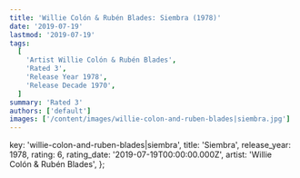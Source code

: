 ```yaml
---
title: 'Willie Colón & Rubén Blades: Siembra (1978)'
date: '2019-07-19'
lastmod: '2019-07-19'
tags:
  [
    'Artist Willie Colón & Rubén Blades',
    'Rated 3',
    'Release Year 1978',
    'Release Decade 1970',
  ]
summary: 'Rated 3'
authors: ['default']
images: ['/content/images/willie-colon-and-ruben-blades|siembra.jpg']
---
```


  key: 'willie-colon-and-ruben-blades|siembra',
  title: 'Siembra',
  release_year: 1978,
  rating: 6,
  rating_date: '2019-07-19T00:00:00.000Z',
  artist: 'Willie Colón & Rubén Blades',
};

<MusicRating data={data} />
